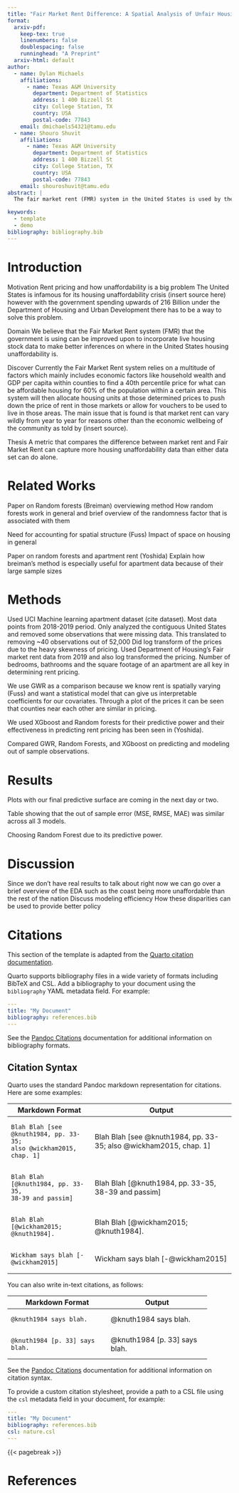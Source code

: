 ```yaml
---
title: "Fair Market Rent Difference: A Spatial Analysis of Unfair Housing Prices"
format:
  arxiv-pdf:
    keep-tex: true  
    linenumbers: false
    doublespacing: false
    runninghead: "A Preprint"
  arxiv-html: default
author:
  - name: Dylan Michaels
    affiliations:
      - name: Texas A&M University 
        department: Department of Statistics
        address: 1 400 Bizzell St
        city: College Station, TX
        country: USA
        postal-code: 77843
    email: dmichaels54321@tamu.edu
  - name: Shouro Shuvit
    affiliations:
      - name: Texas A&M University
        department: Department of Statistics
        address: 1 400 Bizzell St
        city: College Station, TX
        country: USA
        postal-code: 77843
    email: shouroshuvit@tamu.edu
abstract: |
  The fair market rent (FMR) system in the United States is used by the Department of Housing to ascertain what housing should cost in any given county based on economic factors, however reality often does not reflect this estimate as other factors push the cost of housing higher. We propose Fair Market Rent Difference as an analysis technique that leverages Random Forests in order to find where in the United States there is an abnormal difference between the FMR and the actual market rent. With Geographically Weighted Regression, we are able to accurately create a predictive field that shows these disparities and what areas they are formed in. The analysis allows for a broad overlook of how housing unaffordability fluctuates with respect to space when it is compared to a price point that is based on the economic data of the county. This analysis can be a baseline for future research into market conditions that drive regions of the US to have higher than expected prices by the government to then enact policy for housing affordability in unsuspecting places.

keywords: 
  - template
  - demo
bibliography: bibliography.bib  
---
```


# Introduction {#sec-intro}

Motivation
Rent pricing and how unaffordability is a big problem
The United States is infamous for its housing unaffordability crisis (insert source here) however with the government spending upwards of 216 Billion under the Department of Housing and Urban Development there has to be a way to solve this problem. 


Domain
We believe that the Fair Market Rent system (FMR) that the government is using can be improved upon to incorporate live housing stock data to make better inferences on where in the United States housing unaffordability is. 

Discover
Currently the Fair Market Rent system relies on a multitude of factors which mainly includes economic factors like household wealth and GDP per capita within counties to find a 40th percentile price for what can be affordable housing for 60% of the population within a certain area. This system will then allocate housing units at those determined prices to push down the price of rent in those markets or allow for vouchers to be used to live in those areas. The main issue that is found is that market rent can vary wildly from year to year for reasons other than the economic wellbeing of the community as told by (insert source). 


Thesis
A metric that compares the difference between market rent and Fair Market Rent can capture more housing unaffordability data than either data set can do alone. 


# Related Works
Paper on Random forests (Breiman) overviewing method
How random forests work in general and brief overview of the randomness factor that is associated with them

Need for accounting for spatial structure (Fuss)
Impact of space on housing in general 

Paper on random forests and apartment rent (Yoshida)
Explain how breiman’s method is especially useful for apartment data because of their large sample sizes

# Methods
Used UCI Machine learning apartment dataset (cite dataset). Most data points from 2018-2019 period. Only analyzed the contiguous United States and removed some observations that were missing data. This translated to removing ~40 observations out of 52,000 Did log transform of the prices due to the heavy skewness of pricing.  Used Department of Housing’s Fair market rent data from 2019 and also log transformed the pricing. Number of bedrooms, bathrooms and the square footage of an apartment are all key in determining rent pricing. 

We use GWR as a comparison because we know rent is spatially varying (Fuss) and want a statistical model that can give us interpretable coefficients for our covariates. Through a plot of the prices it can be seen that counties near each other are similar in pricing.

We used XGboost and Random forests for their predictive power and their effectiveness in predicting rent pricing has been seen in (Yoshida). 

Compared GWR, Random Forests, and XGboost on predicting and modeling out of sample observations.

# Results
Plots with our final predictive surface are coming in the next day or two. 

Table showing that the out of sample error (MSE, RMSE, MAE) was similar across all 3 models.

Choosing Random Forest due to its predictive power.

# Discussion
Since we don’t have real results to talk about right now we can go over a brief overview of the EDA such as the coast being more unaffordable than the rest of the nation 
Discuss modeling efficiency 
How these disparities can be used to provide better policy



# Citations

This section of the template is adapted from the [Quarto citation documentation](https://quarto.org/docs/authoring/footnotes-and-citations.html).

Quarto supports bibliography files in a wide variety of formats including BibTeX and CSL. Add a bibliography to your document using the `bibliography` YAML metadata field. For example:

``` yaml
---
title: "My Document"
bibliography: references.bib
---
```

See the [Pandoc Citations](https://pandoc.org/MANUAL.html#citations) documentation for additional information on bibliography formats.

## Citation Syntax {#sec-citations}

Quarto uses the standard Pandoc markdown representation for citations. Here are some examples:

+---------------------------------------+-------------------------------------------------------------------+
| Markdown Format                       | Output                                                            |
+=======================================+===================================================================+
| ```                                   | Blah Blah [see @knuth1984, pp. 33-35; also @wickham2015, chap. 1] |
| Blah Blah [see @knuth1984, pp. 33-35; |                                                                   |
| also @wickham2015, chap. 1]           |                                                                   |
| ```                                   |                                                                   |
+---------------------------------------+-------------------------------------------------------------------+
| ```                                   | Blah Blah [@knuth1984, pp. 33-35, 38-39 and passim]               |
| Blah Blah [@knuth1984, pp. 33-35,     |                                                                   |
| 38-39 and passim]                     |                                                                   |
| ```                                   |                                                                   |
+---------------------------------------+-------------------------------------------------------------------+
| ```                                   | Blah Blah [@wickham2015; @knuth1984].                             |
| Blah Blah [@wickham2015; @knuth1984]. |                                                                   |
| ```                                   |                                                                   |
+---------------------------------------+-------------------------------------------------------------------+
| ```                                   | Wickham says blah [-@wickham2015]                                 |
| Wickham says blah [-@wickham2015]     |                                                                   |
| ```                                   |                                                                   |
+---------------------------------------+-------------------------------------------------------------------+

You can also write in-text citations, as follows:

+-------------------------------+-------------------------------+
| Markdown Format               | Output                        |
+===============================+===============================+
| ```                           | @knuth1984 says blah.         |
| @knuth1984 says blah.         |                               |
| ```                           |                               |
+-------------------------------+-------------------------------+
| ```                           | @knuth1984 [p. 33] says blah. |
| @knuth1984 [p. 33] says blah. |                               |
| ```                           |                               |
+-------------------------------+-------------------------------+

See the [Pandoc Citations](https://pandoc.org/MANUAL.html#citations) documentation for additional information on citation syntax.

To provide a custom citation stylesheet, provide a path to a CSL file using the `csl` metadata field in your document, for example:

``` yaml
---
title: "My Document"
bibliography: references.bib
csl: nature.csl
---
```

{{< pagebreak >}}

# References {.unnumbered}

::: {#refs}
:::
